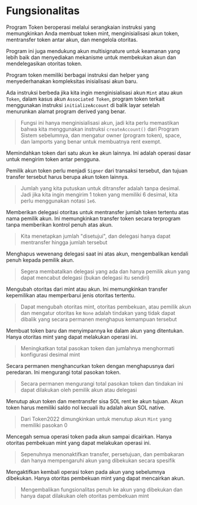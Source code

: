 
# Fungsionalitas

Program Token beroperasi melalui serangkaian instruksi yang memungkinkan Anda membuat token mint, menginisialisasi akun token, mentransfer token antar akun, dan mengelola otoritas.

Program ini juga mendukung akun multisignature untuk keamanan yang lebih baik dan menyediakan mekanisme untuk membekukan akun dan mendelegasikan otoritas token.

<ArticleSection name="Menginisialisasi Akun" id="intializing-an-account" level="h2" />

Program token memiliki berbagai instruksi dan helper yang menyederhanakan kompleksitas inisialisasi akun baru.

Ada instruksi berbeda jika kita ingin menginisialisasi akun `Mint` atau akun `Token`, dalam kasus akun `Associated Token`, program token terkait menggunakan instruksi `initializeAccount` di balik layar setelah menurunkan alamat program derived yang benar.

> Fungsi ini hanya menginisialisasi akun, jadi kita perlu memastikan bahwa kita menggunakan instruksi `createAccount()` dari Program Sistem sebelumnya, dan mengatur owner (program token), space, dan lamports yang benar untuk membuatnya rent exempt.

<ArticleSection name="Transfer" id="transfer" level="h2" />

Memindahkan token dari satu akun ke akun lainnya. Ini adalah operasi dasar untuk mengirim token antar pengguna.

Pemilik akun token perlu menjadi `Signer` dari transaksi tersebut, dan tujuan transfer tersebut harus berupa akun token lainnya.

> Jumlah yang kita putuskan untuk ditransfer adalah tanpa desimal. Jadi jika kita ingin mengirim 1 token yang memiliki 6 desimal, kita perlu menggunakan notasi `1e6`.

<ArticleSection name="Approve" id="approve" level="h2" />

Memberikan delegasi otoritas untuk mentransfer jumlah token tertentu atas nama pemilik akun. Ini memungkinkan transfer token secara terprogram tanpa memberikan kontrol penuh atas akun.

> Kita menetapkan jumlah "disetujui", dan delegasi hanya dapat mentransfer hingga jumlah tersebut

<ArticleSection name="Revoke" id="revoke" level="h2" />

Menghapus wewenang delegasi saat ini atas akun, mengembalikan kendali penuh kepada pemilik akun.

> Segera membatalkan delegasi yang ada dan hanya pemilik akun yang dapat mencabut delegasi (bukan delegasi itu sendiri)

<ArticleSection name="Set Authority" id="set-authority" level="h2" />

Mengubah otoritas dari mint atau akun. Ini memungkinkan transfer kepemilikan atau memperbarui jenis otoritas tertentu.

> Dapat mengubah otoritas mint, otoritas pembekuan, atau pemilik akun dan mengatur otoritas ke `None` adalah tindakan yang tidak dapat dibalik yang secara permanen menghapus kemampuan tersebut

<ArticleSection name="Mint To" id="mint-to" level="h2" />

Membuat token baru dan menyimpannya ke dalam akun yang ditentukan. Hanya otoritas mint yang dapat melakukan operasi ini.

> Meningkatkan total pasokan token dan jumlahnya menghormati konfigurasi desimal mint

<ArticleSection name="Burn" id="burn" level="h2" />

Secara permanen menghancurkan token dengan menghapusnya dari peredaran. Ini mengurangi total pasokan token.

> Secara permanen mengurangi total pasokan token dan tindakan ini dapat dilakukan oleh pemilik akun atau delegasi

<ArticleSection name="Close Account" id="close-account" level="h2" />

Menutup akun token dan mentransfer sisa SOL rent ke akun tujuan. Akun token harus memiliki saldo nol kecuali itu adalah akun SOL native.

> Dari Token2022 dimungkinkan untuk menutup akun `Mint` yang memiliki pasokan 0

<ArticleSection name="Freeze Account" id="set-mint-to" level="h2" />

Mencegah semua operasi token pada akun sampai dicairkan. Hanya otoritas pembekuan mint yang dapat melakukan operasi ini.

> Sepenuhnya menonaktifkan transfer, persetujuan, dan pembakaran dan hanya mempengaruhi akun yang dibekukan secara spesifik

<ArticleSection name="Mencairkan Akun" id="thaw-account" level="h2" />

Mengaktifkan kembali operasi token pada akun yang sebelumnya dibekukan. Hanya otoritas pembekuan mint yang dapat mencairkan akun.

> Mengembalikan fungsionalitas penuh ke akun yang dibekukan dan hanya dapat dilakukan oleh otoritas pembekuan mint
